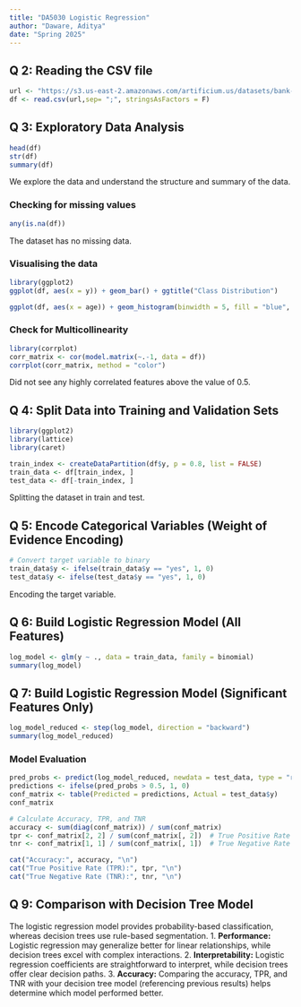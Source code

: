 ```yaml
---
title: "DA5030 Logistic Regression"
author: "Daware, Aditya"
date: "Spring 2025"
---
```


## Q 2: Reading the CSV file
```r
url <- "https://s3.us-east-2.amazonaws.com/artificium.us/datasets/bank-term-deposit-marketing-full.csv"
df <- read.csv(url,sep= ";", stringsAsFactors = F)
```

## Q 3: Exploratory Data Analysis
```r
head(df)
str(df)
summary(df)


```
We explore the data and understand the structure and summary of the data.

### Checking for missing values
```r
any(is.na(df))
```
The dataset has no missing data.

### Visualising the data
```r
library(ggplot2)
ggplot(df, aes(x = y)) + geom_bar() + ggtitle("Class Distribution")

ggplot(df, aes(x = age)) + geom_histogram(binwidth = 5, fill = "blue", alpha = 0.7) + ggtitle("Age Distribution")
```

### Check for Multicollinearity
```r
library(corrplot)
corr_matrix <- cor(model.matrix(~.-1, data = df))
corrplot(corr_matrix, method = "color")
```
Did not see any highly correlated features above the value of 0.5.


## Q 4: Split Data into Training and Validation Sets
```r
library(ggplot2)
library(lattice)
library(caret)

train_index <- createDataPartition(df$y, p = 0.8, list = FALSE)
train_data <- df[train_index, ]
test_data <- df[-train_index, ]
```
Splitting the dataset in train and test.

## Q 5: Encode Categorical Variables (Weight of Evidence Encoding)
```r
# Convert target variable to binary
train_data$y <- ifelse(train_data$y == "yes", 1, 0)
test_data$y <- ifelse(test_data$y == "yes", 1, 0)
```
Encoding the target variable. 

## Q 6: Build Logistic Regression Model (All Features)
```r
log_model <- glm(y ~ ., data = train_data, family = binomial)
summary(log_model)
```


## Q 7: Build Logistic Regression Model (Significant Features Only)
```r
log_model_reduced <- step(log_model, direction = "backward")
summary(log_model_reduced)
```


### Model Evaluation
```r
pred_probs <- predict(log_model_reduced, newdata = test_data, type = "response")
predictions <- ifelse(pred_probs > 0.5, 1, 0)
conf_matrix <- table(Predicted = predictions, Actual = test_data$y)
conf_matrix

# Calculate Accuracy, TPR, and TNR
accuracy <- sum(diag(conf_matrix)) / sum(conf_matrix)
tpr <- conf_matrix[2, 2] / sum(conf_matrix[, 2])  # True Positive Rate
tnr <- conf_matrix[1, 1] / sum(conf_matrix[, 1])  # True Negative Rate

cat("Accuracy:", accuracy, "\n")
cat("True Positive Rate (TPR):", tpr, "\n")
cat("True Negative Rate (TNR):", tnr, "\n")
```


## Q 9: Comparison with Decision Tree Model
The logistic regression model provides probability-based classification, whereas decision trees use rule-based segmentation. 
1. **Performance:** Logistic regression may generalize better for linear relationships, while decision trees excel with complex interactions.
2. **Interpretability:** Logistic regression coefficients are straightforward to interpret, while decision trees offer clear decision paths.
3. **Accuracy:** Comparing the accuracy, TPR, and TNR with your decision tree model (referencing previous results) helps determine which model performed better.




